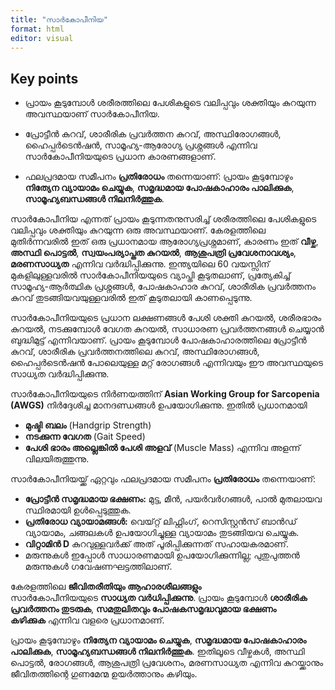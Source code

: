 ```yaml
---
title: "സാർകോപീനിയ"
format: html
editor: visual
---
```


::: callout-note
## Key points

-   പ്രായം കൂടുമ്പോൾ ശരീരത്തിലെ പേശികളുടെ വലിപ്പവും ശക്തിയും കുറയുന്ന അവസ്ഥയാണ് സാർകോപീനിയ.

-   പ്രോട്ടീൻ കുറവ്, ശാരീരിക പ്രവർത്തന കുറവ്, അസ്ഥിരോഗങ്ങൾ, ഹൈപ്പർടെൻഷൻ, സാമൂഹ്യ-ആരോഗ്യ പ്രശ്നങ്ങൾ എന്നിവ സാർകോപീനിയയുടെ പ്രധാന കാരണങ്ങളാണ്.

-   ഫലപ്രദമായ സമീപനം **പ്രതിരോധം** തന്നെയാണ്: പ്രായം കൂടുമ്പോഴും **നിത്യേന വ്യായാമം ചെയ്യുക**, **സമൃദ്ധമായ പോഷകാഹാരം പാലിക്കുക**, **സാമൂഹ്യബന്ധങ്ങൾ നിലനിർത്തുക**.
:::

സാർകോപീനിയ എന്നത് പ്രായം കൂടുന്നതനുസരിച്ച് ശരീരത്തിലെ പേശികളുടെ വലിപ്പവും ശക്തിയും കുറയുന്ന ഒരു അവസ്ഥയാണ്. കേരളത്തിലെ മുതിർന്നവരിൽ ഇത് ഒരു പ്രധാനമായ ആരോഗ്യപ്രശ്നമാണ്, കാരണം ഇത് **വീഴ്ച**, **അസ്ഥി പൊട്ടൽ**, **സ്വയംപര്യാപ്തത കുറയൽ**, **ആശുപത്രി പ്രവേശനാവശ്യം**, **മരണസാധ്യത** എന്നിവ വർദ്ധിപ്പിക്കുന്നു. ഇന്ത്യയിലെ 60 വയസ്സിന് മുകളിലുള്ളവരിൽ സാർകോപീനിയയുടെ വ്യാപ്തി കൂടുതലാണ്, പ്രത്യേകിച്ച് സാമൂഹ്യ-ആർത്ഥിക പ്രശ്നങ്ങൾ, പോഷകാഹാര കുറവ്, ശാരീരിക പ്രവർത്തനം കുറവ് തുടങ്ങിയവയുള്ളവരിൽ ഇത് കൂടുതലായി കാണപ്പെടുന്നു.

സാർകോപീനിയയുടെ പ്രധാന ലക്ഷണങ്ങൾ പേശി ശക്തി കുറയൽ, ശരീരഭാരം കുറയൽ, നടക്കുമ്പോൾ വേഗത കുറയൽ, സാധാരണ പ്രവർത്തനങ്ങൾ ചെയ്യാൻ ബുദ്ധിമുട്ട് എന്നിവയാണ്. പ്രായം കൂടുമ്പോൾ പോഷകാഹാരത്തിലെ പ്രോട്ടീൻ കുറവ്, ശാരീരിക പ്രവർത്തനത്തിലെ കുറവ്, അസ്ഥിരോഗങ്ങൾ, ഹൈപ്പർടെൻഷൻ പോലെയുള്ള മറ്റ് രോഗങ്ങൾ എന്നിവയും ഈ അവസ്ഥയുടെ സാധ്യത വർദ്ധിപ്പിക്കുന്നു.

സാർകോപീനിയയുടെ നിർണയത്തിന് **Asian Working Group for Sarcopenia (AWGS)** നിർദ്ദേശിച്ച മാനദണ്ഡങ്ങൾ ഉപയോഗിക്കുന്നു. ഇതിൽ പ്രധാനമായി

-   **മുഷ്ടി** **ബലം** (Handgrip Strength)
-   **നടക്കുന്ന വേഗത** (Gait Speed)
-   **പേശി ഭാരം അല്ലെങ്കിൽ പേശി അളവ്** (Muscle Mass) എന്നിവ അളന്ന് വിലയിരുത്തുന്നു.

സാർകോപീനിയയ്ക്ക് ഏറ്റവും ഫലപ്രദമായ സമീപനം **പ്രതിരോധം** തന്നെയാണ്:

-   **പ്രോട്ടീൻ സമൃദ്ധമായ ഭക്ഷണം:** മുട്ട, മീൻ, പയർവർഗങ്ങൾ, പാൽ മുതലായവ സ്ഥിരമായി ഉൾപ്പെടുത്തുക.
-   **പ്രതിരോധ വ്യായാമങ്ങൾ:** വെയ്റ്റ് ലിഫ്റ്റിംഗ്, റെസിസ്റ്റൻസ് ബാൻഡ് വ്യായാമം, ചങ്ങലകൾ ഉപയോഗിച്ചുള്ള വ്യായാമം തുടങ്ങിയവ ചെയ്യുക.
-   **വിറ്റാമിൻ D** കുറവുള്ളവർക്ക് അത് പൂരിപ്പിക്കുന്നത് സഹായകരമാണ്.
-   മരുന്നുകൾ ഇപ്പോൾ സാധാരണമായി ഉപയോഗിക്കുന്നില്ല; പുതുപുത്തൻ മരുന്നുകൾ ഗവേഷണഘട്ടത്തിലാണ്.

കേരളത്തിലെ **ജീവിതരീതിയും ആഹാരശീലങ്ങളും** സാർകോപീനിയയുടെ **സാധ്യത വർധിപ്പിക്കുന്നു**. പ്രായം കൂടുമ്പോൾ **ശാരീരിക പ്രവർത്തനം തുടരുക**, **സമതുലിതവും പോഷകസമൃദ്ധവുമായ ഭക്ഷണം കഴിക്കുക** എന്നിവ വളരെ പ്രധാനമാണ്.

പ്രായം കൂടുമ്പോഴും **നിത്യേന വ്യായാമം ചെയ്യുക**, **സമൃദ്ധമായ പോഷകാഹാരം പാലിക്കുക**, **സാമൂഹ്യബന്ധങ്ങൾ നിലനിർത്തുക**. ഇതിലൂടെ വീഴ്ചകൾ, അസ്ഥി പൊട്ടൽ, രോഗങ്ങൾ, ആശുപത്രി പ്രവേശനം, മരണസാധ്യത എന്നിവ കുറയ്ക്കാനും ജീവിതത്തിന്റെ ഗുണമേന്മ ഉയർത്താനും കഴിയും.
